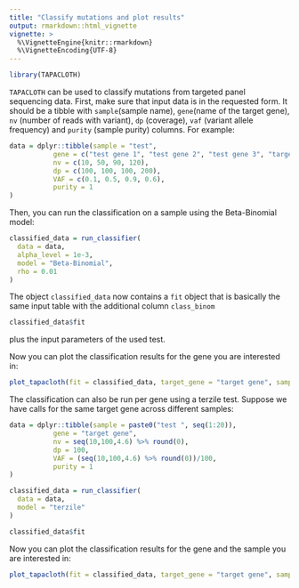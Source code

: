 ```yaml
---
title: "Classify mutations and plot results"
output: rmarkdown::html_vignette
vignette: >
  %\VignetteEngine{knitr::rmarkdown}
  %\VignetteEncoding{UTF-8}
---
```


```r
library(TAPACLOTH)
```

`TAPACLOTH` can be used to classify mutations from targeted panel sequencing data.
First, make sure that input data is in the requested form. It should be a tibble
with `sample`(sample name), `gene`(name of the target gene), `nv` (number of reads
with variant), `dp` (coverage), `vaf` (variant allele frequency) and `purity`
(sample purity) columns. For example:

```r
data = dplyr::tibble(sample = "test",
           gene = c("test gene 1", "test gene 2", "test gene 3", "target gene"),
           nv = c(10, 50, 90, 120),
           dp = c(100, 100, 100, 200),
           VAF = c(0.1, 0.5, 0.9, 0.6),
           purity = 1
)
```
Then, you can run the classification on a sample using the Beta-Binomial model:
```r
classified_data = run_classifier(
  data = data,
  alpha_level = 1e-3,
  model = "Beta-Binomial",
  rho = 0.01
)
```
The object `classified_data` now contains a `fit` object that is basically the same
input table with the additional column `class_binom`
```r
classified_data$fit
```
plus the input parameters of the used test. 

Now you can plot the classification results for the gene you are interested in:
```r
plot_tapacloth(fit = classified_data, target_gene = "target gene", sample_name = "test")
```
The classification can also be run per gene using a terzile test. Suppose we have
calls for the same target gene across different samples:
```r
data = dplyr::tibble(sample = paste0("test ", seq(1:20)),
           gene = "target gene",
           nv = seq(10,100,4.6) %>% round(0),
           dp = 100,
           VAF = (seq(10,100,4.6) %>% round(0))/100,
           purity = 1
)
```

```r
classified_data = run_classifier(
  data = data,
  model = "terzile"
)

classified_data$fit
```
Now you can plot the classification results for the gene and the sample you are interested in:

```r
plot_tapacloth(fit = classified_data, target_gene = "target gene", sample_name = "test 1")
```
